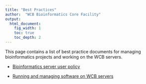 ```yaml
---
title: "Best Practices"
author:  "WCB Bioinformatics Core Facility"
output:
  html_document:
    fig_width: 1
    toc: true
    toc_depth: 2
---
```


This page contains a list of best practice documents for managing bioinformatics projects and working on the WCB servers.

-   [Bioinformatics server user policy](user_policy.html)

-   [Running and managing software on WCB servers](software.html)
